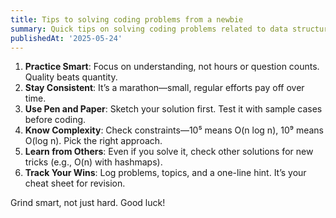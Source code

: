 ```yaml
---
title: Tips to solving coding problems from a newbie
summary: Quick tips on solving coding problems related to data structures and algorithms
publishedAt: '2025-05-24'
---
```


1. **Practice Smart**: Focus on understanding, not hours or question counts. Quality beats quantity.
2. **Stay Consistent**: It’s a marathon—small, regular efforts pay off over time.
3. **Use Pen and Paper**: Sketch your solution first. Test it with sample cases before coding.
4. **Know Complexity**: Check constraints—10⁵ means O(n log n), 10⁹ means O(log n). Pick the right approach.
5. **Learn from Others**: Even if you solve it, check other solutions for new tricks (e.g., O(n) with hashmaps).
6. **Track Your Wins**: Log problems, topics, and a one-line hint. It’s your cheat sheet for revision.

Grind smart, not just hard. Good luck!
